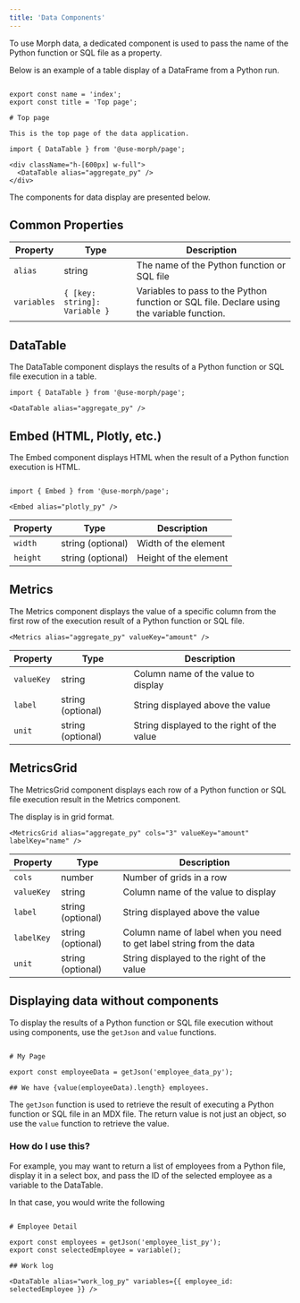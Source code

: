 ```yaml
---
title: 'Data Components'
---
```


To use Morph data, a dedicated component is used to pass the name of the Python function or SQL file as a property.

Below is an example of a table display of a DataFrame from a Python run.

```tsx index.mdx

export const name = 'index';
export const title = 'Top page';

# Top page

This is the top page of the data application.

import { DataTable } from '@use-morph/page';

<div className="h-[600px] w-full">
  <DataTable alias="aggregate_py" />
</div>

```

The components for data display are presented below.

## Common Properties

| Property | Type | Description |
| --- | --- | --- |
| `alias` | string | The name of the Python function or SQL file |
| `variables` | `{ [key: string]: Variable }` | Variables to pass to the Python function or SQL file. Declare using the variable function. |


## DataTable

The DataTable component displays the results of a Python function or SQL file execution in a table.

```tsx
import { DataTable } from '@use-morph/page';

<DataTable alias="aggregate_py" />
```

## Embed (HTML, Plotly, etc.)

The Embed component displays HTML when the result of a Python function execution is HTML.

```tsx

import { Embed } from '@use-morph/page';

<Embed alias="plotly_py" />
```

| Property | Type | Description |
| --- | --- | --- |
| `width` | string (optional) | Width of the element |
| `height` | string (optional) | Height of the element |


## Metrics
The Metrics component displays the value of a specific column from the first row of the execution result of a Python function or SQL file.

```tsx
<Metrics alias="aggregate_py" valueKey="amount" />
```

| Property | Type | Description |
| --- | --- | --- |
| `valueKey` | string | Column name of the value to display |
| `label` | string (optional) | String displayed above the value |
| `unit` | string (optional) | String displayed to the right of the value |

## MetricsGrid

The MetricsGrid component displays each row of a Python function or SQL file execution result in the Metrics component.

The display is in grid format.

```tsx
<MetricsGrid alias="aggregate_py" cols="3" valueKey="amount" labelKey="name" />
```

| Property | Type | Description |
| --- | --- | --- |
| `cols` | number | Number of grids in a row |
| `valueKey` | string | Column name of the value to display |
| `label` | string (optional) | String displayed above the value |
| `labelKey` | string (optional) | Column name of label when you need to get label string from the data |
| `unit` | string (optional) | String displayed to the right of the value |


## Displaying data without components

To display the results of a Python function or SQL file execution without using components, use the `getJson` and `value` functions.

```tsx

# My Page

export const employeeData = getJson('employee_data_py');

## We have {value(employeeData).length} employees.

```

The `getJson` function is used to retrieve the result of executing a Python function or SQL file in an MDX file. The return value is not just an object, so use the `value` function to retrieve the value.

### How do I use this?

For example, you may want to return a list of employees from a Python file, display it in a select box, and pass the ID of the selected employee as a variable to the DataTable.

In that case, you would write the following

```tsx

# Employee Detail

export const employees = getJson('employee_list_py');
export const selectedEmployee = variable();

## Work log

<DataTable alias="work_log_py" variables={{ employee_id: selectedEmployee }} />

```